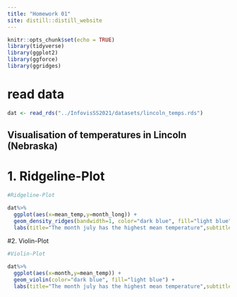 ```yaml
---
title: "Homework 01"
site: distill::distill_website
---
```


```r
knitr::opts_chunk$set(echo = TRUE)
library(tidyverse)
library(ggplot2)
library(ggforce)
library(ggridges)

```

# read data
```r
dat <- read_rds("../InfovisSS2021/datasets/lincoln_temps.rds")

```

## Visualisation of temperatures in Lincoln (Nebraska)
# 1. Ridgeline-Plot
```r
#Ridgeline-Plot

dat%>%
  ggplot(aes(x=mean_temp,y=month_long)) +
  geom_density_ridges(bandwidth=1, color="dark blue", fill="light blue") +
  labs(title="The month july has the highest mean temperature",subtitle="Temperatures in Lincoln (Nebraska)",caption="Temperature is measured in F°",x="Mean temperature per month",y=NULL)
```

#2. Violin-Plot
```r
#Violin-Plot

dat%>%
  ggplot(aes(x=month,y=mean_temp)) +
  geom_violin(color="dark blue", fill="light blue") +
  labs(title="The month july has the highest mean temperature",subtitle="Temperatures in Lincoln (Nebraska)",caption="Temperature is measured in F°",x=NULL,y="Mean temperature per month")
```

